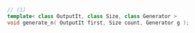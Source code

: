 ```cpp
// (1)
template< class OutputIt, class Size, class Generator >
void generate_n( OutputIt first, Size count, Generator g );
```
